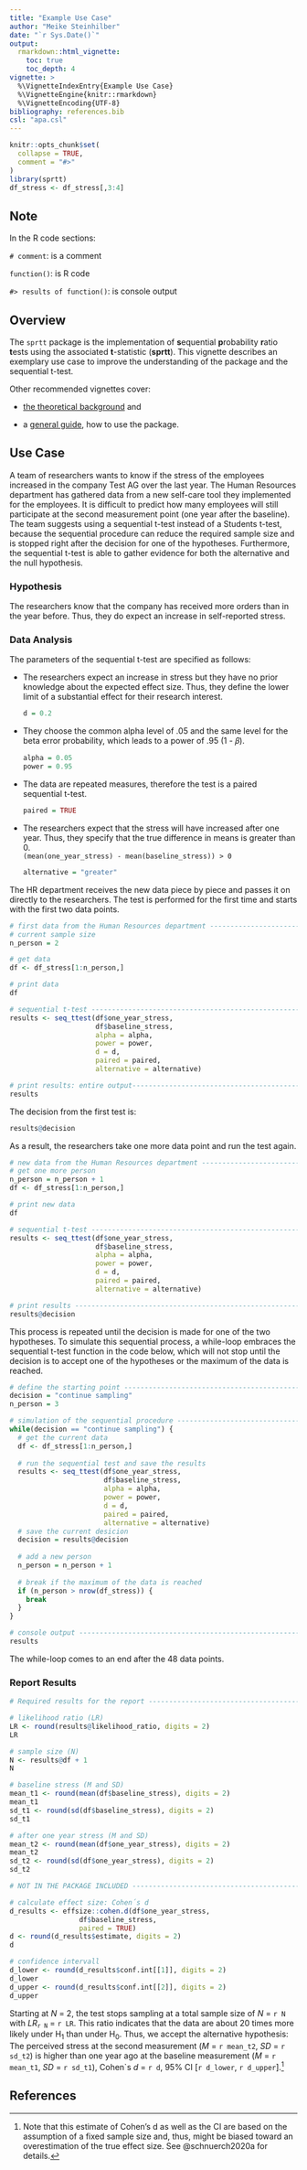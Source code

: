 ```yaml
---
title: "Example Use Case"
author: "Meike Steinhilber"
date: "`r Sys.Date()`"
output:
  rmarkdown::html_vignette:
    toc: true
    toc_depth: 4
vignette: >
  %\VignetteIndexEntry{Example Use Case}
  %\VignetteEngine{knitr::rmarkdown}
  %\VignetteEncoding{UTF-8}
bibliography: references.bib
csl: "apa.csl"
---
```


```r
knitr::opts_chunk$set(
  collapse = TRUE,
  comment = "#>"
)
library(sprtt)
df_stress <- df_stress[,3:4]
```

## Note

In the R code sections:

`# comment`: is a comment

`function()`: is R code

`#> results of function()`: is console output

## Overview

The `sprtt` package is the implementation of **s**equential **p**robability **r**atio **t**ests using the associated **t**-statistic (**sprtt**). This vignette describes an exemplary use case to improve the understanding of the package and the sequential t-test.

Other recommended vignettes cover:

-   [the theoretical background](https://meikesteinhilber.github.io/sprtt/articles/sequential_testing.html) and

-   a [general guide](https://meikesteinhilber.github.io/sprtt/articles/usage-sprtt.html), how to use the package.

## Use Case

A team of researchers wants to know if the stress of the employees increased in the company Test AG over the last year. The Human Resources department has gathered data from a new self-care tool they implemented for the employees. It is difficult to predict how many employees will still participate at the second measurement point (one year after the baseline). The team suggests using a sequential t-test instead of a Students t-test, because the sequential procedure can reduce the required sample size and is stopped right after the decision for one of the hypotheses. Furthermore, the sequential t-test is able to gather evidence for both the alternative and the null hypothesis.

### Hypothesis

The researchers know that the company has received more orders than in the year before. Thus, they do expect an increase in self-reported stress.

### Data Analysis

The parameters of the sequential t-test are specified as follows:

-   The researchers expect an increase in stress but they have no prior knowledge about the expected effect size. Thus, they define the lower limit of a substantial effect for their research interest.

    ```r
    d = 0.2
    ```

-   They choose the common alpha level of .05 and the same level for the beta error probability, which leads to a power of .95 (1 - 𝛽).

    ```r
    alpha = 0.05
    power = 0.95
    ```

-   The data are repeated measures, therefore the test is a paired sequential t-test.

    ```r
    paired = TRUE
    ```

-   The researchers expect that the stress will have increased after one year. Thus, they specify that the true difference in means is greater than 0.\
    `(mean(one_year_stress) - mean(baseline_stress)) > 0`

    ```r
    alternative = "greater"
    ```

The HR department receives the new data piece by piece and passes it on directly to the researchers. The test is performed for the first time and starts with the first two data points.

```r
# first data from the Human Resources department -------------------------------
# current sample size
n_person = 2

# get data
df <- df_stress[1:n_person,]

# print data
df

# sequential t-test ------------------------------------------------------------
results <- seq_ttest(df$one_year_stress,
                     df$baseline_stress,
                     alpha = alpha,
                     power = power,
                     d = d,
                     paired = paired,
                     alternative = alternative)

# print results: entire output--------------------------------------------------
results
```

The decision from the first test is:

```r
results@decision
```

As a result, the researchers take one more data point and run the test again.

```r
# new data from the Human Resources department ---------------------------------
# get one more person
n_person = n_person + 1
df <- df_stress[1:n_person,]

# print new data
df

# sequential t-test ------------------------------------------------------------
results <- seq_ttest(df$one_year_stress,
                     df$baseline_stress,
                     alpha = alpha,
                     power = power,
                     d = d,
                     paired = paired,
                     alternative = alternative)

# print results ----------------------------------------------------------------
results@decision
```

This process is repeated until the decision is made for one of the two hypotheses. To simulate this sequential process, a while-loop embraces the sequential t-test function in the code below, which will not stop until the decision is to accept one of the hypotheses or the maximum of the data is reached.

```r
# define the starting point ----------------------------------------------------
decision = "continue sampling"
n_person = 3

# simulation of the sequential procedure ---------------------------------------
while(decision == "continue sampling") {
  # get the current data
  df <- df_stress[1:n_person,]
  
  # run the sequential test and save the results
  results <- seq_ttest(df$one_year_stress,
                       df$baseline_stress,
                       alpha = alpha,
                       power = power,
                       d = d,
                       paired = paired,
                       alternative = alternative)
  # save the current desicion
  decision = results@decision
  
  # add a new person
  n_person = n_person + 1
  
  # break if the maximum of the data is reached
  if (n_person > nrow(df_stress)) {
    break
  }
}

# console output ---------------------------------------------------------------
results
```

The while-loop comes to an end after the 48 data points.

### Report Results

```r
# Required results for the report ----------------------------------------------

# likelihood ratio (LR)
LR <- round(results@likelihood_ratio, digits = 2)
LR

# sample size (N)
N <- results@df + 1
N

# baseline stress (M and SD)
mean_t1 <- round(mean(df$baseline_stress), digits = 2)
mean_t1
sd_t1 <- round(sd(df$baseline_stress), digits = 2)
sd_t1

# after one year stress (M and SD)
mean_t2 <- round(mean(df$one_year_stress), digits = 2)
mean_t2
sd_t2 <- round(sd(df$one_year_stress), digits = 2)
sd_t2

# NOT IN THE PACKAGE INCLUDED --------------------------------------------------

# calculate effect size: Cohen´s d
d_results <- effsize::cohen.d(df$one_year_stress,
                 df$baseline_stress,
                 paired = TRUE)
d <- round(d_results$estimate, digits = 2)
d

# confidence intervall
d_lower <- round(d_results$conf.int[[1]], digits = 2)
d_lower
d_upper <- round(d_results$conf.int[[2]], digits = 2)
d_upper
```

Starting at *N* = 2, the test stops sampling at a total sample size of *N* = `r N` with *LR*~`r N`~ = `r LR`. This ratio indicates that the data are about 20 times more likely under H~1~ than under H~0~. Thus, we accept the alternative hypothesis: The perceived stress at the second measurement (*M* = `r mean_t2`, *SD* = `r sd_t2`) is higher than one year ago at the baseline measurement (*M* = `r mean_t1`, *SD* = `r sd_t1`), Cohen\`s *d* = `r d`, 95% CI [`r d_lower`, `r d_upper`].[^1]

[^1]: Note that this estimate of Cohen's d as well as the CI are based on the assumption of a fixed sample size and, thus, might be biased toward an overestimation of the true effect size. See @schnuerch2020a for details.

## References
